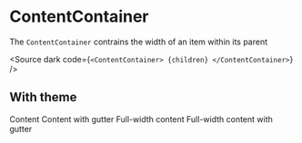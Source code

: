 
<Meta title="Components/ContentContainer" component={ContentContainer} />

# ContentContainer

The `ContentContainer` contrains the width of an item within its parent

<Source dark code={`
  <ContentContainer>
    {children}
  </ContentContainer>
`} />

<Props of={ContentContainer} />

## With theme

<Preview withToolbar>
  <Story name="With theme">
    <ThemeProvider theme={theme}>
      <Fragment>
        <ContentContainer>Content</ContentContainer>
        <ContentContainer gutter>Content with gutter</ContentContainer>
        <ContentContainer fullWidth>Full-width content</ContentContainer>
        <ContentContainer fullWidth gutter>Full-width content with gutter</ContentContainer>
      </Fragment>
    </ThemeProvider>
  </Story>
</Preview>
